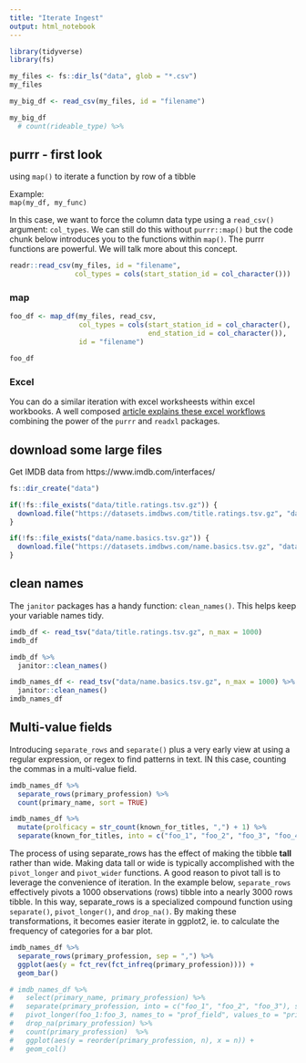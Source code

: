 ```yaml
---
title: "Iterate Ingest"
output: html_notebook
---
```


```r
library(tidyverse)
library(fs)
```

```r
my_files <- fs::dir_ls("data", glob = "*.csv")
my_files 

my_big_df <- read_csv(my_files, id = "filename")
```


```r
my_big_df 
  # count(rideable_type) %>% 
```

## purrr - first look

using `map()` to iterate a function by row of a tibble

Example:  
`map(my_df, my_func)`

In this case, we want to force the column data type using a `read_csv()` argument: `col_types`.  We can still do this without `purrr::map()` but the code chunk below introduces you to the functions within `map()`. The purrr functions are powerful.  We will talk more about this concept.

```r
readr::read_csv(my_files, id = "filename", 
                col_types = cols(start_station_id = col_character()))
```


### map

```r
foo_df <- map_df(my_files, read_csv, 
                 col_types = cols(start_station_id = col_character(),
                                  end_station_id = col_character()),
                 id = "filename")

foo_df
```


### Excel

You can do a similar iteration with excel worksheests within excel workbooks.  A well composed [article explains these excel workflows](https://readxl.tidyverse.org/articles/readxl-workflows.html) combining the power of the `purrr` and `readxl` packages. 

## download some large files

Get IMDB data from https://www.imdb.com/interfaces/

```r
fs::dir_create("data")

if(!fs::file_exists("data/title.ratings.tsv.gz")) {
  download.file("https://datasets.imdbws.com/title.ratings.tsv.gz", "data/title.ratings.tsv.gz")  
}

if(!fs::file_exists("data/name.basics.tsv.gz")) {
  download.file("https://datasets.imdbws.com/name.basics.tsv.gz", "data/name.basics.tsv.gz")  
}
```


## clean names

The `janitor` packages has a handy function:  `clean_names()`.  This helps keep your variable names tidy.

```r
imdb_df <- read_tsv("data/title.ratings.tsv.gz", n_max = 1000)
imdb_df

imdb_df %>% 
  janitor::clean_names()

imdb_names_df <- read_tsv("data/name.basics.tsv.gz", n_max = 1000) %>% 
  janitor::clean_names()
imdb_names_df
```

## Multi-value fields

Introducing `separate_rows` and `separate()` plus a very early view at using a regular expression, or regex to find patterns in text.  IN this case, counting the commas in a multi-value field.

```r
imdb_names_df %>% 
  separate_rows(primary_profession) %>% 
  count(primary_name, sort = TRUE)

imdb_names_df %>% 
  mutate(prolficacy = str_count(known_for_titles, ",") + 1) %>% 
  separate(known_for_titles, into = c("foo_1", "foo_2", "foo_3", "foo_4"), sep = ",")
```


The process of using separate_rows has the effect of making the tibble **tall** rather than wide.  Making data tall or wide  is typically accomplished with the `pivot_longer` and `pivot_wider` functions.  A good reason to pivot tall is to leverage the convenience of iteration.  In the example below, `separate_rows` effectively pivots a 1000 observations (rows) tibble into a nearly 3000 rows tibble.  In this way, separate_rows is a specialized compound function using `separate()`, `pivot_longer()`, and `drop_na()`.  By making these transformations, it becomes easier iterate in ggplot2, ie. to calculate the frequency of categories for a bar plot. 

```r
imdb_names_df %>% 
  separate_rows(primary_profession, sep = ",") %>% 
  ggplot(aes(y = fct_rev(fct_infreq(primary_profession)))) +
  geom_bar()

# imdb_names_df %>% 
#   select(primary_name, primary_profession) %>% 
#   separate(primary_profession, into = c("foo_1", "foo_2", "foo_3"), sep = ",") %>% 
#   pivot_longer(foo_1:foo_3, names_to = "prof_field", values_to = "primary_profession") %>% 
#   drop_na(primary_profession) %>% 
#   count(primary_profession)  %>% 
#   ggplot(aes(y = reorder(primary_profession, n), x = n)) +
#   geom_col()
```



